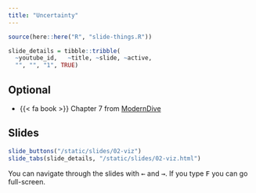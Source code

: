 ```yaml
---
title: "Uncertainty"
---
```



```r
source(here::here("R", "slide-things.R"))

slide_details = tibble::tribble(
  ~youtube_id,   ~title, ~slide, ~active,
  "", "", "1", TRUE)

```

## Optional

- {{< fa book >}} Chapter 7 from [ModernDive](https://moderndive.com/7-sampling.html)


## Slides



```r
slide_buttons("/static/slides/02-viz")
slide_tabs(slide_details, "/static/slides/02-viz.html")
```

::: {.callout-note}
You can navigate through the slides with <kbd>←</kbd> and <kbd>→</kbd>. If you type <kbd>F</kbd> you can go full-screen. 
:::



